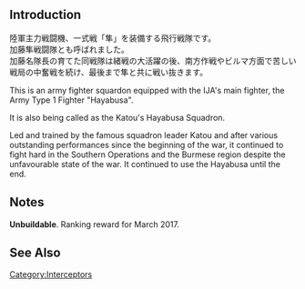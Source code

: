 {{Equipmentinfo
|name = Type 1 Fighter Hayabusa Model II (64th Air Squadron)
|id = 225
|japanesename = 一式戦 隼II型(64戦隊)
|icon = {{Interceptor Fighter2}}
|type = Land-based Fighter
|effect = {{Firepower}}+1, {{AA}}+11, {{Hit}}+1, {{Evasion}}+5, {{LOS}}+1
|radius = 7
|scrap = {{Fuel}}1, {{Ammo}}2, {{Bauxite}}3
<gallery type="slideshow" widths="360px" position="center" hideaddbutton="true">
File:Equipment225-1.png
File:Equipment225-2.png
File:Equipment225-3.png
File:Equipment225-4.png
</gallery>
|notes = Special Restrictions:
*Only usable by [[Land-Based Air Squadron]]
}}

==Introduction==
陸軍主力戦闘機、一式戦「隼」を装備する飛行戦隊です。<br>
加藤隼戦闘隊とも呼ばれました。<br>
加藤名隊長の育てた同戦隊は緒戦の大活躍の後、南方作戦やビルマ方面で苦しい戦局の中奮戦を続け、最後まで隼と共に戦い抜きます。

This is an army fighter squardon equipped with the IJA's main fighter, the Army Type 1 Fighter "Hayabusa".

It is also being called as the Katou's Hayabusa Squadron.

Led and trained by the famous squadron leader Katou and after various outstanding performances since the beginning of the war, it continued to fight hard in the Southern Operations and the Burmese region despite the unfavourable state of the war. It continued to use the Hayabusa until the end.

==Notes==
'''Unbuildable'''. Ranking reward for March 2017.

==See Also==
{{Equipmentlist}}
[[Category:Interceptors]]